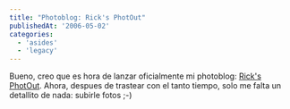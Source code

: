 ```yaml
---
title: "Photoblog: Rick's PhotOut"
publishedAt: '2006-05-02'
categories:
  - 'asides'
  - 'legacy'
---
```


Bueno, creo que es hora de lanzar oficialmente mi photoblog: [Rick's PhotOut](http://photo.jinlabs.com/). Ahora, despues de trastear con el tanto tiempo, solo me falta un detallito de nada: subirle fotos ;-)
